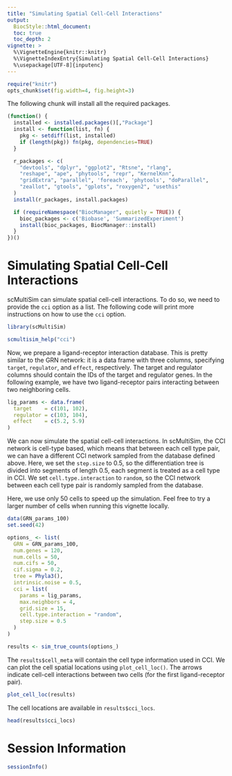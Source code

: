 ```yaml
---
title: "Simulating Spatial Cell-Cell Interactions"
output:
  BiocStyle::html_document:
  toc: true
  toc_depth: 2
vignette: >
  %\VignetteEngine{knitr::knitr}
  %\VignetteIndexEntry{Simulating Spatial Cell-Cell Interactions}
  %\usepackage[UTF-8]{inputenc}
---
```

```r
require("knitr")
opts_chunk$set(fig.width=4, fig.height=3)
```

The following chunk will install all the required packages.
```r
(function() {
  installed <- installed.packages()[,"Package"]
  install <- function(list, fn) {
    pkg <- setdiff(list, installed)
    if (length(pkg)) fn(pkg, dependencies=TRUE)
  }

  r_packages <- c(
    "devtools", "dplyr", "ggplot2", "Rtsne", "rlang",
    "reshape", "ape", "phytools", "repr", "KernelKnn",
    "gridExtra", "parallel", 'foreach', 'phytools', "doParallel",
    "zeallot", "gtools", "gplots", "roxygen2", "usethis"
  )
  install(r_packages, install.packages)

  if (requireNamespace("BiocManager", quietly = TRUE)) {
    bioc_packages <- c('Biobase', 'SummarizedExperiment')
    install(bioc_packages, BiocManager::install)
  }
})()
```

# Simulating Spatial Cell-Cell Interactions

scMultiSim can simulate spatial cell-cell interactions.
To do so, we need to provide the `cci` option as a list.
The following code will print more instructions on how to use the `cci` option.

```r
library(scMultiSim)

scmultisim_help("cci")
```

Now, we prepare a ligand-receptor interaction database.
This is pretty similar to the GRN network: it is a data frame with three columns,
specifying `target`, `regulator`, and `effect`, respectively.
The target and regulator columns should contain the IDs of the target and regulator genes.
In the following example, we have two ligand-receptor pairs interacting between two neighboring cells.

```r
lig_params <- data.frame(
  target    = c(101, 102),
  regulator = c(103, 104),
  effect    = c(5.2, 5.9)
)
```

We can now simulate the spatial cell-cell interactions.
In scMultiSim, the CCI network is cell-type based, which means that between each cell type pair,
we can have a different CCI network sampled from the database defined above.
Here, we set the `step.size` to 0.5, so the differentiation tree is divided into segments of length 0.5,
each segment is treated as a cell type in CCI.
We set `cell.type.interaction` to `random`, so the CCI network between each cell type pair is randomly sampled from the database.

Here, we use only 50 cells to speed up the simulation. Feel free to try a larger number of cells when running this vignette locally.

```r
data(GRN_params_100)
set.seed(42)

options_ <- list(
  GRN = GRN_params_100,
  num.genes = 120,
  num.cells = 50,
  num.cifs = 50,
  cif.sigma = 0.2,
  tree = Phyla3(),
  intrinsic.noise = 0.5,
  cci = list(
    params = lig_params,
    max.neighbors = 4,
    grid.size = 15,
    cell.type.interaction = "random",
    step.size = 0.5
  )
)

results <- sim_true_counts(options_)
```

The `results$cell_meta` will contain the cell type information used in CCI.
We can plot the cell spatial locations using `plot_cell_loc()`.
The arrows indicate cell-cell interactions between two cells (for the first ligand-receptor pair).

```r
plot_cell_loc(results)
```

The cell locations are available in `results$cci_locs`.

```r
head(results$cci_locs)
```

# Session Information

```r
sessionInfo()
```
